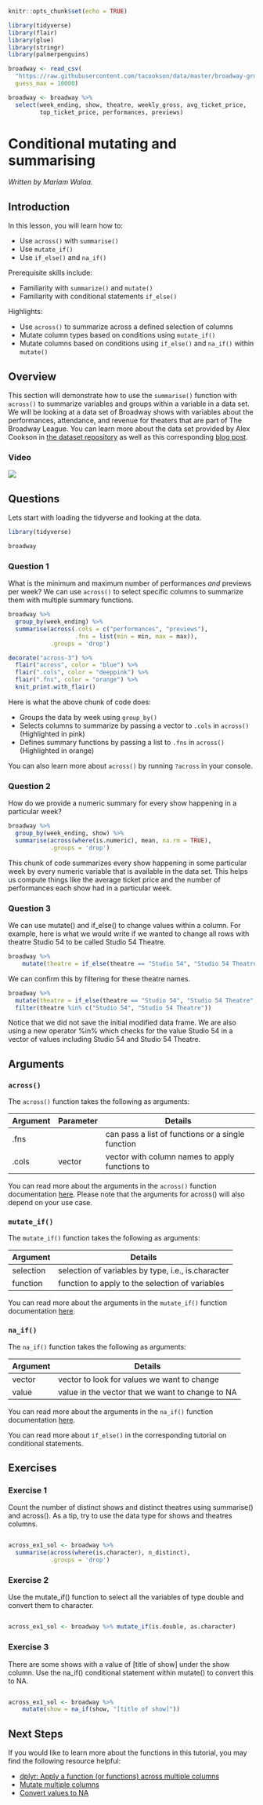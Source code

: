 
```r
knitr::opts_chunk$set(echo = TRUE)

library(tidyverse)
library(flair)
library(glue)
library(stringr)
library(palmerpenguins)

broadway <- read_csv(
  "https://raw.githubusercontent.com/tacookson/data/master/broadway-grosses/grosses.csv",
  guess_max = 10000)

broadway <- broadway %>%
  select(week_ending, show, theatre, weekly_gross, avg_ticket_price,
         top_ticket_price, performances, previews)

```


# Conditional mutating and summarising

*Written by Mariam Walaa.*

## Introduction

In this lesson, you will learn how to:

- Use `across()` with `summarise()` 
- Use `mutate_if()` 
- Use `if_else()` and `na_if()` 

Prerequisite skills include:

- Familiarity with `summarize()` and `mutate()`
- Familiarity with conditional statements `if_else()`

Highlights:

- Use `across()` to summarize across a defined selection of columns
- Mutate column types based on conditions using `mutate_if()`
- Mutate columns based on conditions using `if_else()` and `na_if()` within `mutate()`

## Overview

This section will demonstrate how to use the `summarise()` function with `across()` to 
summarize variables and groups within a variable in a data set. We will be looking at a
data set of Broadway shows with variables about the performances, attendance, and revenue
for theaters that are part of The Broadway League. You can learn more about the data set
provided by Alex Cookson in [the dataset repository](https://github.com/tacookson/data) as
well as this corresponding [blog
post](https://www.alexcookson.com/post/most-successful-broadway-show-of-all-time/).

### Video

![](https://youtu.be/3mmbPjgzzeY)

## Questions

Lets start with loading the tidyverse and looking at the data.

```r
library(tidyverse)
```

```r
broadway
```

### Question 1

What is the minimum and maximum number of performances _and_ previews per week? We can use
`across()` to select specific columns to summarize them with multiple summary functions.

```r
broadway %>%
  group_by(week_ending) %>%
  summarise(across(.cols = c("performances", "previews"),
                   .fns = list(min = min, max = max)),
            .groups = 'drop')
```
```r
decorate("across-3") %>%
  flair("across", color = "blue") %>%
  flair(".cols", color = "deeppink") %>%
  flair(".fns", color = "orange") %>%
  knit_print.with_flair()
```

Here is what the above chunk of code does:

* Groups the data by week using `group_by()` 
* Selects columns to summarize by passing a vector to `.cols` in `across()` (Highlighted in pink) 
* Defines summary functions by passing a list to `.fns` in `across()` (Highlighted in orange)

You can also learn more about `across()` by running `?across` in your console.

### Question 2

How do we provide a numeric summary for every show happening in a particular week?

```r
broadway %>%
  group_by(week_ending, show) %>%
  summarise(across(where(is.numeric), mean, na.rm = TRUE),
            .groups = 'drop')
```

This chunk of code summarizes every show happening in some particular week by every
numeric variable that is available in the data set. This helps us compute things like
the average ticket price and the number of performances each show had in a particular
week.

### Question 3

We can use mutate() and if_else() to change values within a column. For example, here
is what we would write if we wanted to change all rows with theatre Studio 54 to be 
called Studio 54 Theatre.

```r
broadway %>% 
    mutate(theatre = if_else(theatre == "Studio 54", "Studio 54 Theatre", theatre))
```

We can confirm this by filtering for these theatre names.

```r
broadway %>%
  mutate(theatre = if_else(theatre == "Studio 54", "Studio 54 Theatre", theatre)) %>%
  filter(theatre %in% c("Studio 54", "Studio 54 Theatre"))
```

Notice that we did not save the initial modified data frame. We are also using a new
operator %in% which checks for the value Studio 54 in a vector of values including
Studio 54 and Studio 54 Theatre.

## Arguments

### `across()`

The `across()` function takes the following as arguments:

| Argument | Parameter | Details                                           |
| -------- | --------- | ------------------------------------------------- |
| .fns     |           | can pass a list of functions or a single function |
| .cols    | vector    | vector with column names to apply functions to    |

You can read more about the arguments in the `across()` function documentation
[here](https://dplyr.tidyverse.org/reference/across.html). Please note that the arguments 
for across() will also depend on your use case.

### `mutate_if()`

The `mutate_if()` function takes the following as arguments:

| Argument  | Details                                            |
| --------- | -------------------------------------------------- |
| selection | selection of variables by type, i.e., is.character |
| function  |  function to apply to the selection of variables   |

You can read more about the arguments in the `mutate_if()` function documentation
[here](https://dplyr.tidyverse.org/reference/mutate_all.html). 

### `na_if()`

The `na_if()` function takes the following as arguments:

| Argument  | Details                                            |
| --------- | -------------------------------------------------- |
| vector    | vector to look for values we want to change        |
| value     | value in the vector that we want to change to NA   |

You can read more about the arguments in the `na_if()` function documentation
[here](https://dplyr.tidyverse.org/reference/na_if.html).

You can read more about `if_else()` in the corresponding tutorial on conditional
statements.

## Exercises

### Exercise 1

Count the number of distinct shows and distinct theatres using summarise() and across().
As a tip, try to use the data type for shows and theatres columns.

```r

```

```r
across_ex1_sol <- broadway %>%
  summarise(across(where(is.character), n_distinct),
            .groups = 'drop')
```

### Exercise 2

Use the mutate_if() function to select all the variables of type double and convert them
to character.

```r

```

```r
across_ex1_sol <- broadway %>% mutate_if(is.double, as.character)
```

### Exercise 3

There are some shows with a value of [title of show] under the show column. Use the
na_if() conditional statement within mutate() to convert this to NA.

```r

```

```r
across_ex1_sol <- broadway %>%
    mutate(show = na_if(show, "[title of show]"))
```


## Next Steps

If you would like to learn more about the functions in this tutorial, you may find the
following resource helpful:

- [dplyr: Apply a function (or functions) across multiple
columns](https://dplyr.tidyverse.org/reference/across.html)
- [Mutate multiple columns](https://dplyr.tidyverse.org/reference/mutate_all.html)
- [Convert values to NA](https://dplyr.tidyverse.org/reference/na_if.html)











